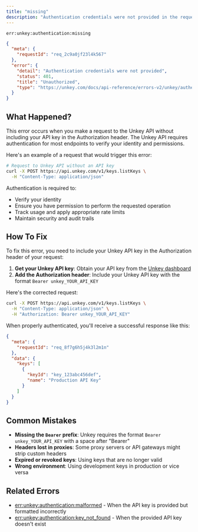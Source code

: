 ```yaml
---
title: "missing"
description: "Authentication credentials were not provided in the request"
---
```


<Danger>`err:unkey:authentication:missing`</Danger>


```json Example
{
  "meta": {
    "requestId": "req_2c9a0jf23l4k567"
  },
  "error": {
    "detail": "Authentication credentials were not provided",
    "status": 401,
    "title": "Unauthorized",
    "type": "https://unkey.com/docs/api-reference/errors-v2/unkey/authentication/missing"
  }
}
```

## What Happened?

This error occurs when you make a request to the Unkey API without including your API key in the Authorization header. The Unkey API requires authentication for most endpoints to verify your identity and permissions.

Here's an example of a request that would trigger this error:

```bash
# Request to Unkey API without an API key
curl -X POST https://api.unkey.com/v1/keys.listKeys \
  -H "Content-Type: application/json"
```

Authentication is required to:
- Verify your identity
- Ensure you have permission to perform the requested operation
- Track usage and apply appropriate rate limits
- Maintain security and audit trails

## How To Fix

To fix this error, you need to include your Unkey API key in the Authorization header of your request:

1. **Get your Unkey API key**: Obtain your API key from the [Unkey dashboard](https://app.unkey.com)
2. **Add the Authorization header**: Include your Unkey API key with the format `Bearer unkey_YOUR_API_KEY`

Here's the corrected request:

```bash
curl -X POST https://api.unkey.com/v1/keys.listKeys \
  -H "Content-Type: application/json" \
  -H "Authorization: Bearer unkey_YOUR_API_KEY"
```

When properly authenticated, you'll receive a successful response like this:

```json
{
  "meta": {
    "requestId": "req_8f7g6h5j4k3l2m1n"
  },
  "data": {
    "keys": [
      {
        "keyId": "key_123abc456def",
        "name": "Production API Key"
      }
    ]
  }
}
```

## Common Mistakes

- **Missing the `Bearer` prefix**: Unkey requires the format `Bearer unkey_YOUR_API_KEY` with a space after "Bearer"
- **Headers lost in proxies**: Some proxy servers or API gateways might strip custom headers
- **Expired or revoked keys**: Using keys that are no longer valid
- **Wrong environment**: Using development keys in production or vice versa

## Related Errors
- [err:unkey:authentication:malformed](./malformed) - When the API key is provided but formatted incorrectly
- [err:unkey:authentication:key_not_found](./key_not_found) - When the provided API key doesn't exist
